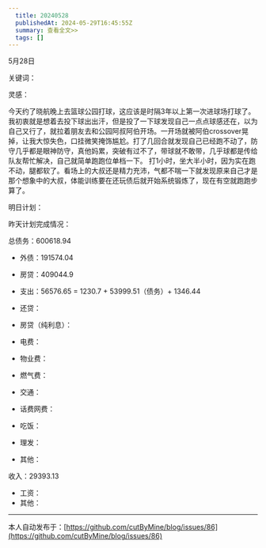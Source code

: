 ```yaml
---
  title: 20240528
  publishedAt: 2024-05-29T16:45:55Z
  summary: 查看全文>>
  tags: []
---
```


5月28日

关键词：

灵感：

今天约了晓航晚上去篮球公园打球，这应该是时隔3年以上第一次进球场打球了。我初衷就是想着去投下球出出汗，但是投了一下球发现自己一点点球感还在，以为自己又行了，就拉着朋友去和公园阿叔阿伯开场。一开场就被阿伯crossover晃掉，让我大惊失色，口挂微笑掩饰尴尬。打了几回合就发现自己已经跑不动了，防守几乎都是眼神防守，真他妈累，突破有过不了，带球就不敢带，几乎球都是传给队友帮忙解决，自己就简单跑跑位单档一下。
打1小时，坐大半小时，因为实在跑不动，腿都软了。看场上的大叔还是精力充沛，气都不喘一下就发现原来自己才是那个想象中的大叔，体能训练要在还玩债后就开始系统锻炼了，现在有空就跑跑步算了。


明日计划：

昨天计划完成情况：

总债务：600618.94
- 外债：191574.04
- 房贷：409044.9

- 支出：56576.65 = 1230.7 + 53999.51（债务）+ 1346.44
- 还贷：
- 房贷（纯利息）：
- 电费：
- 物业费：
- 燃气费：
- 交通：
- 话费网费：
- 吃饭：
- 理发：
- 其他：

收入：29393.13
- 工资：
- 其他：


---
本人自动发布于：[https://github.com/cutByMine/blog/issues/86](https://github.com/cutByMine/blog/issues/86)
